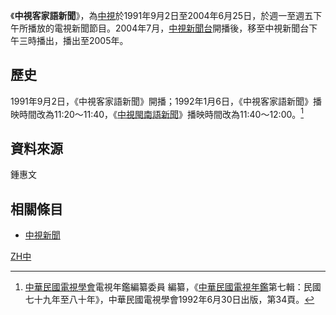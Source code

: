 {{Infobox television
| bgcolour             = #FFFF99
| show_name            = 中視客家語新聞
| original_name        = 
| image                = 
| caption              = 
| genre                = 定時新聞報導節目
| presenter            = 
| country              = {{ROC}}
| language             = [[客家語|客家語]]
| company              = [[中國電視公司|中國電視公司]]新聞部
| runtime              = 15分（1991年9月2日 - 1992年1月）<br/>20分（1992年1月6日 - 1994年9月）<br/>30分（1994年9月 - 2002年2月）<br/>15分（2002年2月 - 2004年6月25日）
| channel              = 中視無線台（時名中視）<!--無需更為現今定名-->→中視新聞台
| first_aired          = 1991年9月2日
| last_aired           = 2004年6月25日<br>2004年7月－2005年
| website              = 
}}
《'''中視客家語新聞'''》，為[[中國電視公司|中視]]於1991年9月2日至2004年6月25日，於週一至週五下午所播放的電視新聞節目。2004年7月，[[中視新聞台|中視新聞台]]開播後，移至中視新聞台下午三時播出，播出至2005年。

==歷史==
1991年9月2日，《中視客家語新聞》開播；1992年1月6日，《中視客家語新聞》播映時間改為11:20～11:40，《[[中視閩南語新聞|中視閩南語新聞]]》播映時間改為11:40～12:00。<ref>[[中華民國電視學會|中華民國電視學會]]電視年鑑編纂委員 編纂，《[[中華民國電視年鑑|中華民國電視年鑑]]第七輯：民國七十九年至八十年》，中華民國電視學會1992年6月30日出版，第34頁。</ref>

== 資料來源 ==
{{reflist}}鍾惠文

== 相關條目 ==
*[[中視新聞|中視新聞]]

{{電視節目的變遷
|電視台= {{flagicon|Taiwan}} 台灣 [[中視|中視]] 
|播放檔次= 定時新聞節目
|節目名稱= 中視客家語新聞<br />（1991年9月2日－2004年6月25日）
|上一節目= -
|下一節目= -
}}

[[Category:中視新聞|ZH中]]


{{Tv-stub}}